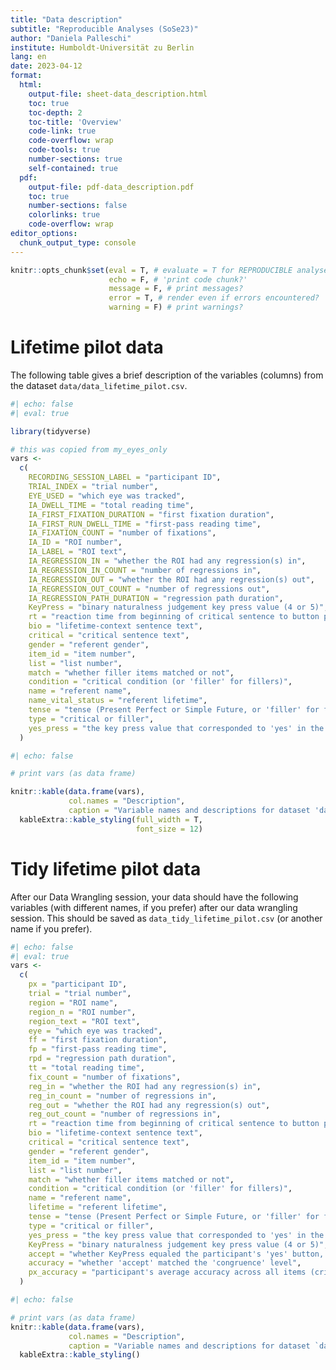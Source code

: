```yaml
---
title: "Data description"
subtitle: "Reproducible Analyses (SoSe23)"
author: "Daniela Palleschi"
institute: Humboldt-Universität zu Berlin
lang: en
date: 2023-04-12
format:
  html:
    output-file: sheet-data_description.html
    toc: true
    toc-depth: 2
    toc-title: 'Overview'
    code-link: true
    code-overflow: wrap
    code-tools: true
    number-sections: true
    self-contained: true
  pdf:
    output-file: pdf-data_description.pdf
    toc: true
    number-sections: false
    colorlinks: true
    code-overflow: wrap
editor_options: 
  chunk_output_type: console
---
```


```r
knitr::opts_chunk$set(eval = T, # evaluate = T for REPRODUCIBLE analyses
                      echo = F, # 'print code chunk?'
                      message = F, # print messages?
                      error = T, # render even if errors encountered?
                      warning = F) # print warnings?
```

# Lifetime pilot data

The following table gives a brief description of the variables (columns) from the dataset `data/data_lifetime_pilot.csv`.

```r
#| echo: false
#| eval: true

library(tidyverse)

# this was copied from my_eyes_only
vars <-
  c(
    RECORDING_SESSION_LABEL = "participant ID",
    TRIAL_INDEX = "trial number",
    EYE_USED = "which eye was tracked",
    IA_DWELL_TIME = "total reading time",
    IA_FIRST_FIXATION_DURATION = "first fixation duration",
    IA_FIRST_RUN_DWELL_TIME = "first-pass reading time",
    IA_FIXATION_COUNT = "number of fixations",
    IA_ID = "ROI number",
    IA_LABEL = "ROI text",
    IA_REGRESSION_IN = "whether the ROI had any regression(s) in",
    IA_REGRESSION_IN_COUNT = "number of regressions in",
    IA_REGRESSION_OUT = "whether the ROI had any regression(s) out",
    IA_REGRESSION_OUT_COUNT = "number of regressions out",
    IA_REGRESSION_PATH_DURATION = "regression path duration",
    KeyPress = "binary naturalness judgement key press value (4 or 5)",
    rt = "reaction time from beginning of critical sentence to button press",
    bio = "lifetime-context sentence text",
    critical = "critical sentence text",
    gender = "referent gender",
    item_id = "item number",
    list = "list number",
    match = "whether filler items matched or not",
    condition = "critical condition (or 'filler' for fillers)",
    name = "referent name",
    name_vital_status = "referent lifetime",
    tense = "tense (Present Perfect or Simple Future, or 'filler' for fillers)",
    type = "critical or filler",
    yes_press = "the key press value that corresponded to 'yes' in the experimental set-up. This was counterbalanced between participants (left-key: 4, right-key: 5)"
  )
```

```r
#| echo: false

# print vars (as data frame)

knitr::kable(data.frame(vars),
             col.names = "Description",
             caption = "Variable names and descriptions for dataset 'data\\_lifetime\\_pilot.csv'") %>% 
  kableExtra::kable_styling(full_width = T,
                            font_size = 12)
```

# Tidy lifetime pilot data

After our Data Wrangling session, your data should have the following variables (with different names, if you prefer) after our data wrangling session. This should be saved as `data_tidy_lifetime_pilot.csv` (or another name if you prefer).

```r
#| echo: false
#| eval: true
vars <-
  c(
    px = "participant ID",
    trial = "trial number",
    region = "ROI name",
    region_n = "ROI number",
    region_text = "ROI text",
    eye = "which eye was tracked",
    ff = "first fixation duration",
    fp = "first-pass reading time",
    rpd = "regression path duration",
    tt = "total reading time",
    fix_count = "number of fixations",
    reg_in = "whether the ROI had any regression(s) in",
    reg_in_count = "number of regressions in",
    reg_out = "whether the ROI had any regression(s) out",
    reg_out_count = "number of regressions in",
    rt = "reaction time from beginning of critical sentence to button press",
    bio = "lifetime-context sentence text",
    critical = "critical sentence text",
    gender = "referent gender",
    item_id = "item number",
    list = "list number",
    match = "whether filler items matched or not",
    condition = "critical condition (or 'filler' for fillers)",
    name = "referent name",
    lifetime = "referent lifetime",
    tense = "tense (Present Perfect or Simple Future, or 'filler' for fillers)",
    type = "critical or filler",
    yes_press = "the key press value that corresponded to 'yes' in the experimental set-up. This was counterbalanced between participants (left-key: 4, right-key: 5)",
    KeyPress = "binary naturalness judgement key press value (4 or 5)",
    accept = "whether KeyPress equaled the participant's 'yes' button, meaning a 'yes' naturalness judgement",
    accuracy = "whether 'accept' matched the 'congruence' level",
    px_accuracy = "participant's average accuracy across all items (critical and filler)"
  )
```

```r
#| echo: false

# print vars (as data frame)
knitr::kable(data.frame(vars),
             col.names = "Description",
             caption = "Variable names and descriptions for dataset `data/data\\_tidy\\_lifetime\\_pilot.csv`") %>% 
  kableExtra::kable_styling()
```

